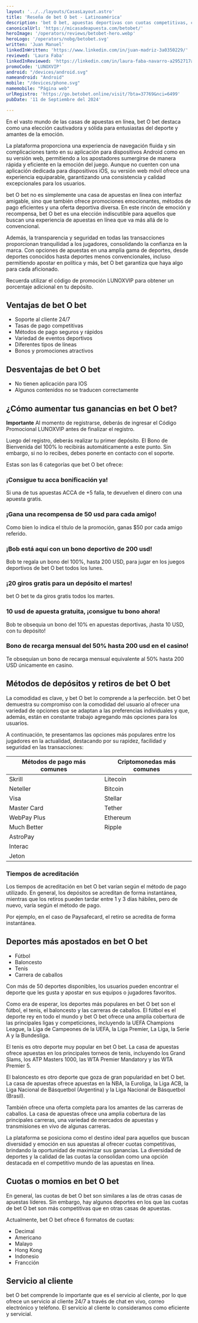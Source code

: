 ```yaml
---
layout: '../../layouts/CasasLayout.astro'
title: 'Reseña de bet O bet - Latinoamérica'
description: 'bet O bet, apuestas deportivas con cuotas competitivas, confiables y emocionantes. ¡Vive la emoción del juego y apuesta como un PRO!'
canonicalUrl: 'https://micasadeapuesta.com/betobet/'
heroImage: '/operators/reviews/betobet-hero.webp'
heroLogo: '/operators/nobg/betobet.svg'
written: 'Juan Manuel'
linkedInWritten: 'https://www.linkedin.com/in/juan-madriz-3a0350229/'
reviewed: 'Laura Faba'
linkedInReviewed: 'https://linkedin.com/in/laura-faba-navarro-a2952717a/'
promoCode: 'LUNOXVIP'
android: "/devices/android.svg"
nameandroid: "Android"
mobile: "/devices/phone.svg"
namemobile: "Página web"
urlRegistro: 'https://go.betobet.online/visit/?bta=37769&nci=6499'
pubDate: '11 de Septiembre del 2024'

---
```


<div class="prose">

En el vasto mundo de las casas de apuestas en línea, bet O bet destaca como una elección cautivadora y sólida para entusiastas del deporte y amantes de la emoción.

La plataforma proporciona una experiencia de navegación fluida y sin complicaciones tanto en su aplicación para dispositivos Android como en su versión web, permitiendo a los apostadores sumergirse de manera rápida y eficiente en la emoción del juego. Aunque no cuenten con una aplicación dedicada para dispositivos iOS, su versión web móvil ofrece una experiencia equiparable, garantizando una consistencia y calidad excepcionales para los usuarios.

bet O bet no es simplemente una casa de apuestas en línea con interfaz amigable, sino que también ofrece promociones emocionantes, métodos de pago eficientes y una oferta deportiva diversa. En este rincón de emoción y recompensa, bet O bet es una elección indiscutible para aquellos que buscan una experiencia de apuestas en línea que va más allá de lo convencional.

Además, la transparencia y seguridad en todas las transacciones proporcionan tranquilidad a los jugadores, consolidando la confianza en la marca. Con opciones de apuestas en una amplia gama de deportes, desde deportes conocidos hasta deportes menos convencionales, incluso permitiendo apostar en política y más, bet O bet garantiza que haya algo para cada aficionado.

Recuerda utilizar el código de promoción LUNOXVIP para obtener un porcentaje adicional en tu depósito.

## Ventajas de bet O bet
+ Soporte al cliente 24/7
+ Tasas de pago competitivas
+ Métodos de pago seguros y rápidos
+ Variedad de eventos deportivos
+ Diferentes tipos de líneas
+ Bonos y promociones atractivos

## Desventajas de bet O bet
+ No tienen aplicación para IOS
+ Algunos contenidos no se traducen correctamente

## ¿Cómo aumentar tus ganancias en bet O bet?


<PromoCodeBox promoCode={frontmatter.promoCode} />

**Importante**
Al momento de registrarse, deberás de ingresar el Código Promocional LUNOXVIP antes de finalizar el registro.

Luego del registro, deberás realizar tu primer depósito. El Bono de Bienvenida del 100% lo recibirás automáticamente a este punto. Sin embargo, si no lo recibes, debes ponerte en contacto con el soporte.

Estas son las 6 categorías que bet O bet ofrece:

### ¡Consigue tu acca bonificación ya!
Si una de tus apuestas ACCA de +5 falla, te devuelven el dinero con una apuesta gratis.

### ¡Gana una recompensa de 50 usd para cada amigo!
Como bien lo indica el título de la promoción, ganas $50 por cada amigo referido.

### ¡Bob está aquí con un bono deportivo de 200 usd!
Bob te regala un bono del 100%, hasta 200 USD, para jugar en los juegos deportivos de bet O bet todos los lunes.

### ¡20 giros gratis para un depósito el martes!
bet O bet te da giros gratis todos los martes.

### 10 usd de apuesta gratuita, ¡consigue tu bono ahora!
Bob te obsequia un bono del 10% en apuestas deportivas, ¡hasta 10 USD, con tu depósito!

### Bono de recarga mensual del 50% hasta 200 usd en el casino!
Te obsequian un bono de recarga mensual equivalente al 50% hasta 200 USD únicamente en casino.

## Métodos de depósitos y retiros de bet O bet
La comodidad es clave, y bet O bet lo comprende a la perfección. bet O bet demuestra su compromiso con la comodidad del usuario al ofrecer una variedad de opciones que se adaptan a las preferencias individuales y que, además, están en constante trabajo agregando más opciones para los usuarios.

A continuación, te presentamos las opciones más populares entre los jugadores en la actualidad, destacando por su rapidez, facilidad y seguridad en las transacciones:

| Métodos de pago más comunes | Criptomonedas más comunes   |
|-----------------------------|-----------------------------|
| Skrill                      | Litecoin                    |
| Neteller                    | Bitcoin                     |
| Visa                        | Stellar                     |
| Master Card                 | Tether                      |
| WebPay Plus                 | Ethereum                    |
| Much Better                 | Ripple                      |
| AstroPay                    |                             |
| Interac                     |                             |
| Jeton                       |                             |

### Tiempos de acreditación
Los tiempos de acreditación en bet O bet varían según el método de pago utilizado. En general, los depósitos se acreditan de forma instantánea, mientras que los retiros pueden tardar entre 1 y 3 días hábiles, pero de nuevo, varía según el método de pago.

Por ejemplo, en el caso de Paysafecard, el retiro se acredita de forma instantánea.

## Deportes más apostados en bet O bet


<SportsGrid />

+ Fútbol
+ Baloncesto
+ Tenis
+ Carrera de caballos

Con más de 50 deportes disponibles, los usuarios pueden encontrar el deporte que les gusta y apostar en sus equipos o jugadores favoritos.

Como era de esperar, los deportes más populares en bet O bet son el fútbol, el tenis, el baloncesto y las carreras de caballos. El fútbol es el deporte rey en todo el mundo y bet O bet ofrece una amplia cobertura de las principales ligas y competiciones, incluyendo la UEFA Champions League, la Liga de Campeones de la UEFA, la Liga Premier, La Liga, la Serie A y la Bundesliga.

El tenis es otro deporte muy popular en bet O bet. La casa de apuestas ofrece apuestas en los principales torneos de tenis, incluyendo los Grand Slams, los ATP Masters 1000, las WTA Premier Mandatory y las WTA Premier 5.

El baloncesto es otro deporte que goza de gran popularidad en bet O bet. La casa de apuestas ofrece apuestas en la NBA, la Euroliga, la Liga ACB, la Liga Nacional de Básquetbol (Argentina) y la Liga Nacional de Básquetbol (Brasil).

También ofrece una oferta completa para los amantes de las carreras de caballos. La casa de apuestas ofrece una amplia cobertura de las principales carreras, una variedad de mercados de apuestas y transmisiones en vivo de algunas carreras.

La plataforma se posiciona como el destino ideal para aquellos que buscan diversidad y emoción en sus apuestas al ofrecer cuotas competitivas, brindando la oportunidad de maximizar sus ganancias. La diversidad de deportes y la calidad de las cuotas la consolidan como una opción destacada en el competitivo mundo de las apuestas en línea.

## Cuotas o momios en bet O bet
En general, las cuotas de bet O bet son similares a las de otras casas de apuestas líderes. Sin embargo, hay algunos deportes en los que las cuotas de bet O bet son más competitivas que en otras casas de apuestas.

Actualmente, bet O bet ofrece 6 formatos de cuotas:

+ Decimal
+ Americano
+ Malayo
+ Hong Kong
+ Indonesio
+ Francción

## Servicio al cliente
bet O bet comprende lo importante que es el servicio al cliente, por lo que ofrece un servicio al cliente 24/7 a través de chat en vivo, correo electrónico y teléfono. El servicio al cliente lo consideramos como eficiente y servicial.


</div>